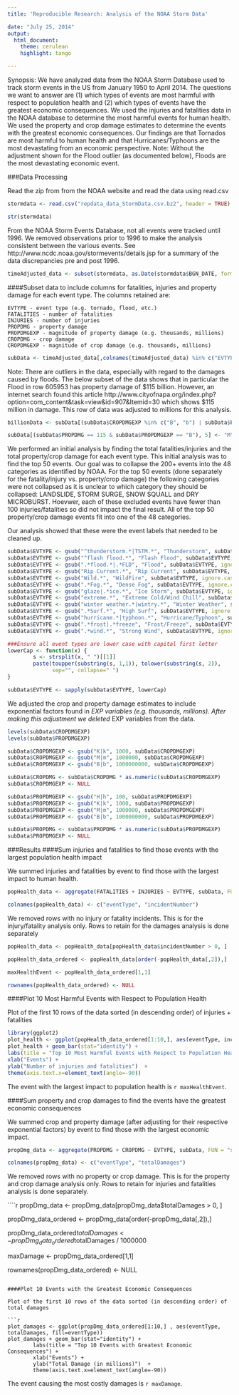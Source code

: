 ```yaml
---
title: 'Reproducible Research: Analysis of the NOAA Storm Data'

date: "July 25, 2014"
output:
  html_document:
    theme: cerulean
    highlight: tango

---
```

Synopsis:  We have analyzed data from the NOAA Storm Database used to track storm events in the US from January 1950 to April 2014.  The questions we want to answer are (1) which types of events are most harmful with respect to population health and (2) which types of events have the greatest economic consequences.  We used the injuries and fatalities data in the NOAA database to determine the most harmful events for human health.  We used the property and crop damage estimates to determine the events with the greatest economic consequences.  Our findings are that Tornados are most harmful to human health and that Hurricanes/Typhoons are the most devastating from an economic perspective.  Note:  Without the adjustment shown for the Flood outlier (as documented below), Floods are the most devastating economic event.

###Data Processing

Read the zip from from the NOAA website and read the data using read.csv
```r

stormdata <- read.csv("repdata_data_StormData.csv.bz2", header = TRUE)

str(stormdata)

```

From the NOAA Storm Events Database, not all events were tracked until 1996.  We removed observations prior to 1996 to make the analysis consistent between the various events.  See  http://www.ncdc.noaa.gov/stormevents/details.jsp for a summary of the data discrepancies pre and post 1996.

```r
timeAdjusted_data <- subset(stormdata, as.Date(stormdata$BGN_DATE, format = "%m/%d/%Y") >= "1996-01-01")  
```

####Subset data to include columns for fatalities, injuries and property damage for each event type.  The columns retained are:

    EVTYPE - event type (e.g. tornado, flood, etc.)
    FATALITIES - number of fatalities
    INJURIES - number of injuries
    PROPDMG - property damage 
    PROPDMGEXP - magnitude of property damage (e.g. thousands, millions)
    CROPDMG - crop damage 
    CROPDMGEXP - magnitude of crop damage (e.g. thousands, millions)

```r
subData <- timeAdjusted_data[,colnames(timeAdjusted_data) %in% c("EVTYPE", "FATALITIES", "INJURIES", "PROPDMG", "PROPDMGEXP", "CROPDMG",  "CROPDMGEXP")] 
```

Note:  There are outliers in the data, especially with regard to the damages caused by floods.  The below subset of the data shows that in particular the Flood in row 605953 has property damage of $115 billion. However, an internet search found this article http://www.cityofnapa.org/index.php?option=com_content&task=view&id=907&Itemid=30 which shows $115 million in damage.  This row of data was adjusted to millions for this analysis.

```r

billionData <- subData[(subData$CROPDMGEXP %in% c("B", "b") | subData$PROPDMGEXP %in% c("B", "b")), ]

subData[(subData$PROPDMG == 115 & subData$PROPDMGEXP == "B"), 5] <- "M"

```

We performed an initial analysis by finding the total fatalities/injuries and the total property/crop damage for each event type.  This initial analysis was to find the top 50 events.  Our goal was to collapse the 200+ events into the 48 categories as identified by NOAA.  For the top 50 events (done separately for the fatality/injury vs. property/crop damage) the following categories were not collapsed as it is unclear to which category they should be collapsed: LANDSLIDE, STORM SURGE, SNOW SQUALL and DRY MICROBURST.  Hoevwer, each of these excluded events have fewer than 100 injuries/fatalities so did not impact the final result.  All of the top 50 property/crop damage events fit into one of the 48 categories.

Our analysis showed that these were the event labels that needed to be cleaned up.

```r
subData$EVTYPE <- gsub("^thunderstorm.*|TSTM.*", "Thunderstorm", subData$EVTYPE, ignore.case = TRUE)
subData$EVTYPE <- gsub("^flash flood.*", "Flash Flood", subData$EVTYPE, ignore.case = TRUE)
subData$EVTYPE <- gsub(".*flood.*|.*FLD", "Flood", subData$EVTYPE, ignore.case = TRUE)
subData$EVTYPE <- gsub("Rip Current.*", "Rip Current", subData$EVTYPE, ignore.case = TRUE)
subData$EVTYPE <- gsub("Wild.*", "WildFire", subData$EVTYPE, ignore.case = TRUE)
subData$EVTYPE <- gsub(".*Fog.*", "Dense Fog", subData$EVTYPE, ignore.case = TRUE)
subData$EVTYPE <- gsub("glaze|.*ice.*", "Ice Storm", subData$EVTYPE, ignore.case = TRUE)
subData$EVTYPE <- gsub("extreme.*", "Extreme Cold/Wind Chill", subData$EVTYPE, ignore.case = TRUE)
subData$EVTYPE <- gsub("winter weather.*|wintry.*", "Winter Weather", subData$EVTYPE, ignore.case = TRUE)
subData$EVTYPE <- gsub(".*Surf.*", "High Surf", subData$EVTYPE, ignore.case = TRUE)
subData$EVTYPE <- gsub("hurricane.*|typhoon.*", "Hurricane/Typhoon", subData$EVTYPE, ignore.case = TRUE)
subData$EVTYPE <- gsub(".*frost|.*freeze", "Frost/Freeze", subData$EVTYPE, ignore.case = TRUE)
subData$EVTYPE <- gsub(".*wind.*", "Strong Wind", subData$EVTYPE, ignore.case = TRUE)

###Ensure all event types are lower case with capital first letter
lowerCap <- function(x) {
        s <- strsplit(x, " ")[[1]]
        paste(toupper(substring(s, 1,1)), tolower(substring(s, 2)),
              sep="", collapse=" ")
}

subData$EVTYPE <- sapply(subData$EVTYPE, lowerCap)
```

We adjusted the crop and property damage estimates to include exponential factors found in *EXP variables (e.g. thousands, millions).  After making this adjustment we deleted *EXP variables from the data.

```r
levels(subData$CROPDMGEXP)
levels(subData$PROPDMGEXP)

subData$CROPDMGEXP <- gsub("K|k", 1000, subData$CROPDMGEXP)
subData$CROPDMGEXP <- gsub("M|m", 1000000, subData$CROPDMGEXP)
subData$CROPDMGEXP <- gsub("B|b", 1000000000, subData$CROPDMGEXP)

subData$CROPDMG <- subData$CROPDMG * as.numeric(subData$CROPDMGEXP)
subData$CROPDMGEXP <- NULL

subData$PROPDMGEXP <- gsub("H|h", 100, subData$PROPDMGEXP)
subData$PROPDMGEXP <- gsub("K|k", 1000, subData$PROPDMGEXP)
subData$PROPDMGEXP <- gsub("M|m", 1000000, subData$PROPDMGEXP)
subData$PROPDMGEXP <- gsub("B|b", 1000000000, subData$PROPDMGEXP)

subData$PROPDMG <- subData$PROPDMG * as.numeric(subData$PROPDMGEXP)
subData$PROPDMGEXP <- NULL
```

###Results
####Sum injuries and fatalities to find those events with the largest population health impact

We summed injuries and fatalities by event to find those with the largest impact to human health.

```r
popHealth_data <- aggregate(FATALITIES + INJURIES ~ EVTYPE, subData, FUN = "sum")

colnames(popHealth_data) <- c("eventType", "incidentNumber")
```

We removed rows with no injury or fatality incidents.  This is for the injury/fatality analysis only.  Rows to retain for the damages analysis is done separately

```r
popHealth_data <- popHealth_data[popHealth_data$incidentNumber > 0, ]

popHealth_data_ordered <- popHealth_data[order(-popHealth_data[,2]),]

maxHealthEvent <- popHealth_data_ordered[1,1]

rownames(popHealth_data_ordered) <- NULL
```

####Plot 10 Most Harmful Events with Respect to Population Health

Plot of the first 10 rows of the data sorted (in descending order) of injuries + fatalities

```r
library(ggplot2)
plot_health <- ggplot(popHealth_data_ordered[1:10,], aes(eventType, incidentNumber, fill=eventType))     
plot_health + geom_bar(stat="identity") +
labs(title = "Top 10 Most Harmful Events with Respect to Population Health") +
xlab("Events") +
ylab("Number of injuries and fatalities")  +
theme(axis.text.x=element_text(angle=-90)) 
```

The event with the largest impact to population health is `r maxHealthEvent`.

####Sum property and crop damages to find the events have the greatest economic consequences 

We summed crop and property damage (after adjusting for their respective exponential factors) by event to find those with the largest economic impact.

```r
propDmg_data <- aggregate(PROPDMG + CROPDMG ~ EVTYPE, subData, FUN = "sum")

colnames(propDmg_data) <- c("eventType", "totalDamages")
```

We removed rows with no property or crop damage.  This is for the property and crop damage analysis only.  Rows to retain for injuries and fatalities analysis is done separately.

````r
propDmg_data <- propDmg_data[propDmg_data$totalDamages > 0, ]

propDmg_data_ordered <- propDmg_data[order(-propDmg_data[,2]),]

propDmg_data_ordered$totalDamages <- propDmg_data_ordered$totalDamages / 1000000

maxDamage <- propDmg_data_ordered[1,1]

rownames(propDmg_data_ordered) <- NULL
```

####Plot 10 Events with the Greatest Economic Consequences

Plot of the first 10 rows of the data sorted (in descending order) of total damages

```r
plot_damages <- ggplot(propDmg_data_ordered[1:10,] , aes(eventType, totalDamages, fill=eventType))     
plot_damages + geom_bar(stat="identity") +
        labs(title = "Top 10 Events with Greatest Economic Consequences") +
        xlab("Events") +
        ylab("Total Damage (in millions)")  +
        theme(axis.text.x=element_text(angle=-90)) 
```

The event causing the most costly damages is `r maxDamage`.
